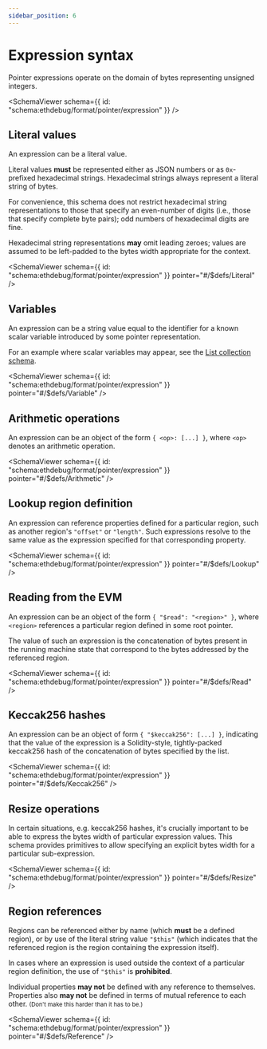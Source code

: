 ```yaml
---
sidebar_position: 6
---
```



# Expression syntax

Pointer expressions operate on the domain of bytes representing unsigned
integers.

<SchemaViewer
  schema={{ id: "schema:ethdebug/format/pointer/expression" }}
  />

## Literal values

An expression can be a literal value.

Literal values **must** be represented either as JSON numbers or as
`0x`-prefixed hexadecimal strings. Hexadecimal strings always represent a
literal string of bytes.

For convenience, this schema does not restrict hexadecimal string
representations to those that specify an even-number of digits (i.e., those
that specify complete byte pairs); odd numbers of hexadecimal digits are fine.

Hexadecimal string representations **may** omit leading zeroes; values are
assumed to be left-padded to the bytes width appropriate for the context.

<SchemaViewer
  schema={{ id: "schema:ethdebug/format/pointer/expression" }}
  pointer="#/$defs/Literal"
  />

## Variables

An expression can be a string value equal to the identifier for a known
scalar variable introduced by some pointer representation.

For an example where scalar variables may appear, see the
[List collection schema](/spec/pointer/collection/list).

<SchemaViewer
  schema={{ id: "schema:ethdebug/format/pointer/expression" }}
  pointer="#/$defs/Variable"
  />

## Arithmetic operations

An expression can be an object of the form `{ <op>: [...] }`, where `<op>`
denotes an arithmetic operation.

<SchemaViewer
  schema={{ id: "schema:ethdebug/format/pointer/expression" }}
  pointer="#/$defs/Arithmetic"
  />

## Lookup region definition

An expression can reference properties defined for a particular region, such as
another region's `"offset"` or `"length"`. Such expressions resolve to the
same value as the expression specified for that corresponding property.

<SchemaViewer
  schema={{ id: "schema:ethdebug/format/pointer/expression" }}
  pointer="#/$defs/Lookup"
  />

## Reading from the EVM

An expression can be an object of the form `{ "$read": "<region>" }`, where
`<region>` references a particular region defined in some root pointer.

The value of such an expression is the concatenation of bytes present in the
running machine state that correspond to the bytes addressed by the referenced
region.

<SchemaViewer
  schema={{ id: "schema:ethdebug/format/pointer/expression" }}
  pointer="#/$defs/Read"
  />

## Keccak256 hashes

An expression can be an object of form `{ "$keccak256": [...] }`, indicating
that the value of the expression is a Solidity-style, tightly-packed keccak256
hash of the concatenation of bytes specified by the list.

<SchemaViewer
  schema={{ id: "schema:ethdebug/format/pointer/expression" }}
  pointer="#/$defs/Keccak256"
  />

## Resize operations

In certain situations, e.g. keccak256 hashes, it's crucially important to be
able to express the bytes width of particular expression values. This schema
provides primitives to allow specifying an explicit bytes width for a
particular sub-expression.

<SchemaViewer
  schema={{ id: "schema:ethdebug/format/pointer/expression" }}
  pointer="#/$defs/Resize"
  />

## Region references

Regions can be referenced either by name (which **must** be a defined region),
or by use of the literal string value `"$this"` (which indicates that the
referenced region is the region containing the expression itself).

In cases where an expression is used outside the context of a particular
region definition, the use of `"$this"` is **prohibited**.

Individual properties **may not** be defined with any reference to themselves.
Properties also **may not** be defined in terms of mutual reference to each
other. <small>(Don't make this harder than it has to be.)</small>

<SchemaViewer
  schema={{ id: "schema:ethdebug/format/pointer/expression" }}
  pointer="#/$defs/Reference"
  />

